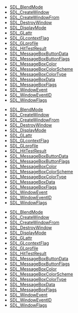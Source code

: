 <!-- DO NOT HAND-EDIT CATEGORY LISTS, THEY ARE AUTOGENERATED AND WILL BE OVERWRITTEN, BASED ON TAGS IN INDIVIDUAL PAGE FOOTERS. EDIT THOSE INSTEAD. -->
<!-- BEGIN CATEGORY LIST -->
* [[SDL_BlendMode]]
* [[SDL_CreateWindow]]
* [[SDL_CreateWindowFrom]]
* [[SDL_DestroyWindow]]
* [[SDL_DisplayMode]]
* [[SDL_GLattr]]
* [[SDL_GLcontextFlag]]
* [[SDL_GLprofile]]
* [[SDL_HitTestResult]]
* [[SDL_MessageBoxButtonData]]
* [[SDL_MessageBoxButtonFlags]]
* [[SDL_MessageBoxColor]]
* [[SDL_MessageBoxColorScheme]]
* [[SDL_MessageBoxColorType]]
* [[SDL_MessageBoxData]]
* [[SDL_MessageBoxFlags]]
* [[SDL_WindowEvent]]
* [[SDL_WindowEventID]]
* [[SDL_WindowFlags]]
<!-- END CATEGORY LIST -->
* [[SDL_BlendMode]]
* [[SDL_CreateWindow]]
* [[SDL_CreateWindowFrom]]
* [[SDL_DestroyWindow]]
* [[SDL_DisplayMode]]
* [[SDL_GLattr]]
* [[SDL_GLcontextFlag]]
* [[SDL_GLprofile]]
* [[SDL_HitTestResult]]
* [[SDL_MessageBoxButtonData]]
* [[SDL_MessageBoxButtonFlags]]
* [[SDL_MessageBoxColor]]
* [[SDL_MessageBoxColorScheme]]
* [[SDL_MessageBoxColorType]]
* [[SDL_MessageBoxData]]
* [[SDL_MessageBoxFlags]]
* [[SDL_WindowEvent]]
* [[SDL_WindowEventID]]
* [[SDL_WindowFlags]]
<!-- END CATEGORY LIST -->
* [[SDL_BlendMode]]
* [[SDL_CreateWindow]]
* [[SDL_CreateWindowFrom]]
* [[SDL_DestroyWindow]]
* [[SDL_DisplayMode]]
* [[SDL_GLattr]]
* [[SDL_GLcontextFlag]]
* [[SDL_GLprofile]]
* [[SDL_HitTestResult]]
* [[SDL_MessageBoxButtonData]]
* [[SDL_MessageBoxButtonFlags]]
* [[SDL_MessageBoxColor]]
* [[SDL_MessageBoxColorScheme]]
* [[SDL_MessageBoxColorType]]
* [[SDL_MessageBoxData]]
* [[SDL_MessageBoxFlags]]
* [[SDL_WindowEvent]]
* [[SDL_WindowEventID]]
* [[SDL_WindowFlags]]
<!-- END CATEGORY LIST -->
